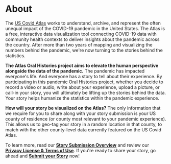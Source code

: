 
<Head>
    <link
        rel="stylesheet"
        href="https://fonts.googleapis.com/css?family=Kalam:wght@300&display=swap"
    />
</Head>

# About

The [US Covid Atlas](http://uscovidatlas.org) works to
understand, archive, and represent the often unequal impact of the
COVID-19 pandemic in the United States. The Atlas is a free, interactive
data visualization tool connecting COVID-19 data with community health
contexts to deliver insights about the pandemic across the country.
After more than two years of mapping and visualizing the numbers behind
the pandemic, we're now turning to the stories behind the statistics.

**The Atlas Oral Histories project aims to elevate the human perspective
alongside the data of the pandemic.** The pandemic has impacted
everyone's life. And everyone has a story to tell about their
experience. By participating in this pandemic Oral Histories project,
whether you decide to record a video or audio, write about your
experience, upload a picture, or call-in your story, you will ultimately
be lifting up the stories behind the data. Your story helps humanize the
statistics within the pandemic experience.

**How will your story be visualized on the Atlas?** The only information
that we require for you to share along with your story submission is
your US county of residence (or county most relevant to your pandemic
experience). This allows us to geo-tag your story in a random location
in that county, to match with the other county-level data currently
featured on the US Covid Atlas.

To learn more, read our **[Story Submission Overview](/submission-overview)** and
review our **[Privacy License & Terms of
Use](/privacy)**. If you're
ready to share your story, go ahead and **[Submit your
Story](/submit)** now!


